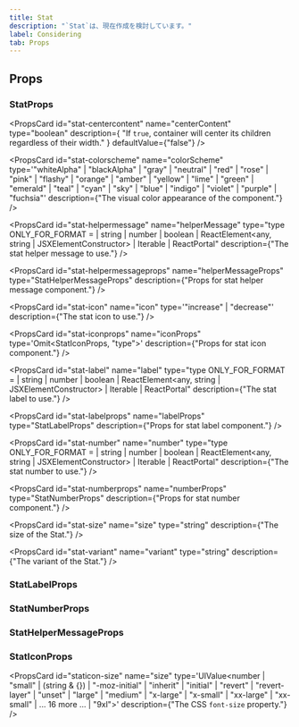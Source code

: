```yaml
---
title: Stat
description: "`Stat`は、現在作成を検討しています。"
label: Considering
tab: Props
---
```


## Props

### StatProps

<PropsCard
  id="stat-centercontent"
  name="centerContent"
  type="boolean"
  description={
    "If `true`, container will center its children regardless of their width."
  }
  defaultValue={"false"}
/>

<PropsCard
  id="stat-colorscheme"
  name="colorScheme"
  type='"whiteAlpha" | "blackAlpha" | "gray" | "neutral" | "red" | "rose" | "pink" | "flashy" | "orange" | "amber" | "yellow" | "lime" | "green" | "emerald" | "teal" | "cyan" | "sky" | "blue" | "indigo" | "violet" | "purple" | "fuchsia"'
  description={"The visual color appearance of the component."}
/>

<PropsCard
  id="stat-helpermessage"
  name="helperMessage"
  type="type ONLY_FOR_FORMAT =
  | string
  | number
  | boolean
  | ReactElement<any, string | JSXElementConstructor<any>>
  | Iterable<ReactNode>
  | ReactPortal"
  description={"The stat helper message to use."}
/>

<PropsCard
  id="stat-helpermessageprops"
  name="helperMessageProps"
  type="StatHelperMessageProps"
  description={"Props for stat helper message component."}
/>

<PropsCard
  id="stat-icon"
  name="icon"
  type='"increase" | "decrease"'
  description={"The stat icon to use."}
/>

<PropsCard
  id="stat-iconprops"
  name="iconProps"
  type='Omit<StatIconProps, "type">'
  description={"Props for stat icon component."}
/>

<PropsCard
  id="stat-label"
  name="label"
  type="type ONLY_FOR_FORMAT =
  | string
  | number
  | boolean
  | ReactElement<any, string | JSXElementConstructor<any>>
  | Iterable<ReactNode>
  | ReactPortal"
  description={"The stat label to use."}
/>

<PropsCard
  id="stat-labelprops"
  name="labelProps"
  type="StatLabelProps"
  description={"Props for stat label component."}
/>

<PropsCard
  id="stat-number"
  name="number"
  type="type ONLY_FOR_FORMAT =
  | string
  | number
  | boolean
  | ReactElement<any, string | JSXElementConstructor<any>>
  | Iterable<ReactNode>
  | ReactPortal"
  description={"The stat number to use."}
/>

<PropsCard
  id="stat-numberprops"
  name="numberProps"
  type="StatNumberProps"
  description={"Props for stat number component."}
/>

<PropsCard
  id="stat-size"
  name="size"
  type="string"
  description={"The size of the Stat."}
/>

<PropsCard
  id="stat-variant"
  name="variant"
  type="string"
  description={"The variant of the Stat."}
/>

### StatLabelProps

### StatNumberProps

### StatHelperMessageProps

### StatIconProps

<PropsCard
  id="staticon-size"
  name="size"
  type='UIValue<number | "small" | (string & {}) | "-moz-initial" | "inherit" | "initial" | "revert" | "revert-layer" | "unset" | "large" | "medium" | "x-large" | "x-small" | "xx-large" | "xx-small" | ... 16 more ... | "9xl">'
  description={"The CSS `font-size` property."}
/>
